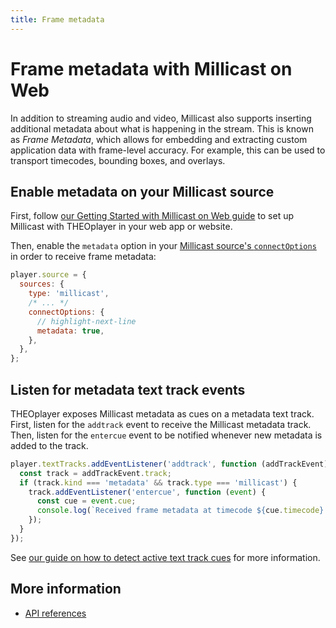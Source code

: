 ```yaml
---
title: Frame metadata
---
```


# Frame metadata with Millicast on Web

In addition to streaming audio and video, Millicast also supports inserting additional metadata about what is happening
in the stream. This is known as _Frame Metadata_, which allows for embedding and extracting custom application data
with frame-level accuracy. For example, this can be used to transport timecodes, bounding boxes, and overlays.

## Enable metadata on your Millicast source

First, follow [our Getting Started with Millicast on Web guide](./index.mdx)
to set up Millicast with THEOplayer in your web app or website.

Then, enable the `metadata` option in your [Millicast source's `connectOptions`](./index.mdx#additional-player-configuration)
in order to receive frame metadata:

```javascript
player.source = {
  sources: {
    type: 'millicast',
    /* ... */
    connectOptions: {
      // highlight-next-line
      metadata: true,
    },
  },
};
```

## Listen for metadata text track events

THEOplayer exposes Millicast metadata as cues on a metadata text track. First, listen for the `addtrack` event
to receive the Millicast metadata track. Then, listen for the `entercue` event to be notified whenever new metadata
is added to the track.

```javascript
player.textTracks.addEventListener('addtrack', function (addTrackEvent) {
  const track = addTrackEvent.track;
  if (track.kind === 'metadata' && track.type === 'millicast') {
    track.addEventListener('entercue', function (event) {
      const cue = event.cue;
      console.log(`Received frame metadata at timecode ${cue.timecode} with data:`, cue.unregistered);
    });
  }
});
```

See [our guide on how to detect active text track cues](pathname:///theoplayer/how-to-guides/texttrack/how-to-detect-active-text-track-cues/)
for more information.

## More information

- [API references](pathname:///theoplayer/v9/api-reference/web/interfaces/MillicastMetadataCue.html)
